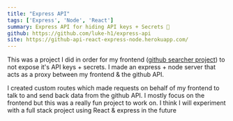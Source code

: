 ```yaml
---
title: "Express API"
tags: ['Express', 'Node', 'React']
summary: Express API for hiding API keys + Secrets 🔐
github: https://github.com/luke-h1/express-api
site: https://github-api-react-express-node.herokuapp.com/
---
```


This was a project I did in order for my frontend (<a href='https://lhowsam.com/projects/github-searcher'>github searcher project</a>) 
to not expose it's API keys + secrets. I made an express + node server that acts as a proxy between my frontend & the github API. 


I created custom routes which made requests on behalf of my frontend to talk to and send back data from the github API. I mostly focus on the frontend but this was a really fun project to work on. I think I will experiment with a full stack project using React & express in the future 
